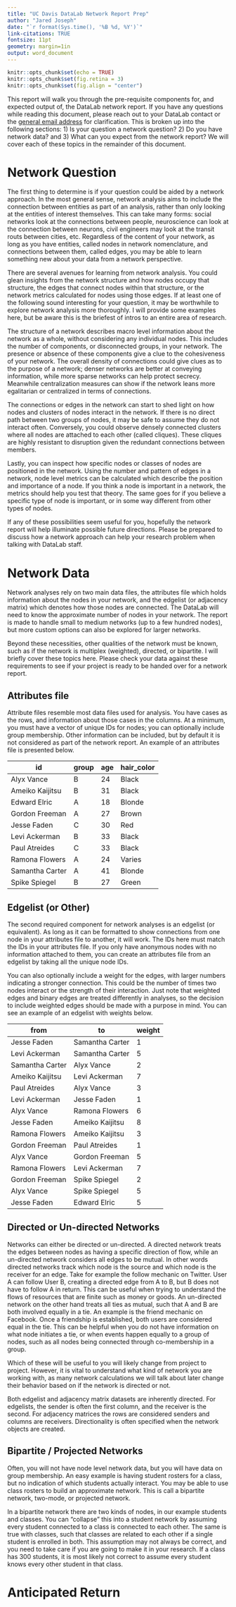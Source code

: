 ```yaml
---
title: "UC Davis DataLab Network Report Prep"
author: "Jared Joseph"
date: "`r format(Sys.time(), '%B %d, %Y')`"
link-citations: TRUE
fontsize: 11pt
geometry: margin=1in
output: word_document
---
```



```r
knitr::opts_chunk$set(echo = TRUE)
knitr::opts_chunk$set(fig.retina = 3)
knitr::opts_chunk$set(fig.align = "center")
```

This report will walk you through the pre-requisite components for, and expected output of, the DataLab network report. If you have any questions while reading this document, please reach out to your DataLab contact or the [general email address](mailto:datalab@ucdavis.edu) for clarification. This is broken up into the following sections: 1) Is your question a network question? 2) Do you have network data? and 3) What can you expect from the network report? We will cover each of these topics in the remainder of this document.

# Network Question

The first thing to determine is if your question could be aided by a network approach. In the most general sense, network analysis aims to include the connection between entities as part of an analysis, rather than only looking at the entities of interest themselves. This can take many forms: social networks look at the connections between people, neuroscience can look at the connection between neurons, civil engineers may look at the transit routs between cities, etc. Regardless of the content of your network, as long as you have entities, called nodes in network nomenclature, and connections between them, called edges, you may be able to learn something new about your data from a network perspective.

There are several avenues for learning from network analysis. You could glean insights from the network structure and how nodes occupy that structure, the edges that connect nodes within that structure, or the network metrics calculated for nodes using those edges. If at least one of the following sound interesting for your question, it may be worthwhile to explore network analysis more thoroughly. I will provide some examples here, but be aware this is the briefest of intros to an entire area of research.

The structure of a network describes macro level information about the network as a whole, without considering any individual nodes. This includes the number of components, or disconnected groups, in your network. The presence or absence of these components give a clue to the cohesiveness of your network. The overall density of connections could give clues as to the purpose of a network; denser networks are better at conveying information, while more sparse networks can help protect secrecy. Meanwhile centralization measures can show if the network leans more egalitarian or centralized in terms of connections.

The connections or edges in the network can start to shed light on how nodes and clusters of nodes interact in the network. If there is no direct path between two groups of nodes, it may be safe to assume they do not interact often. Conversely, you could observe densely connected clusters where all nodes are attached to each other (called cliques). These cliques are highly resistant to disruption given the redundant connections between members.

Lastly, you can inspect how specific nodes or classes of nodes are positioned in the network. Using the number and pattern of edges in a network, node level metrics can be calculated which describe the position and importance of a node. If you think a node is important in a network, the metrics should help you test that theory. The same goes for if you believe a specific type of node is important, or in some way different from other types of nodes.

If any of these possibilities seem useful for you, hopefully the network report will help illuminate possible future directions. Please be prepared to discuss how a network approach can help your research problem when talking with DataLab staff.

# Network Data

Network analyses rely on two main data files, the attributes file which holds information about the nodes in your network, and the edgelist (or adjacency matrix) which denotes how those nodes are connected. The DataLab will need to know the approximate number of nodes in your network. The report is made to handle small to medium networks (up to a few hundred nodes), but more custom options can also be explored for larger networks. 

Beyond these necessities, other qualities of the network must be known, such as if the network is multiplex (weighted), directed, or bipartite. I will briefly cover these topics here. Please check your data against these requirements to see if your project is ready to be handed over for a network report.

## Attributes file

Attribute files resemble most data files used for analysis. You have cases as the rows, and information about those cases in the columns. At a minimum, you must have a vector of unique IDs for nodes; you can optionally include group membership. Other information can be included, but by default it is not considered as part of the network report. An example of an attributes file is presented below.

| id              | group | age | hair_color |
|-----------------|-------|-----|------------|
| Alyx Vance      | B     | 24  | Black      |
| Ameiko Kaijitsu | B     | 31  | Black      |
| Edward Elric    | A     | 18  | Blonde     |
| Gordon Freeman  | A     | 27  | Brown      |
| Jesse Faden     | C     | 30  | Red        |
| Levi Ackerman   | B     | 33  | Black      |
| Paul Atreides   | C     | 33  | Black      |
| Ramona Flowers  | A     | 24  | Varies     |
| Samantha Carter | A     | 41  | Blonde     |
| Spike Spiegel   | B     | 27  | Green      |

## Edgelist (or Other)

The second required component for network analyses is an edgelist (or equivalent). As long as it can be formatted to show connections from one node in your attributes file to another, it will work. The IDs here must match the IDs in your attributes file. If you only have anonymous nodes with no information attached to them, you can create an attributes file from an edgelist by taking all the unique node IDs.

You can also optionally include a weight for the edges, with larger numbers indicating a stronger connection. This could be the number of times two nodes interact or the strength of their interaction. Just note that weighted edges and binary edges are treated differently in analyses, so the decision to include weighted edges should be made with a purpose in mind. You can see an example of an edgelist with weights below.

| from            | to              | weight |
|-----------------|-----------------|--------|
| Jesse Faden     | Samantha Carter | 1      |
| Levi Ackerman   | Samantha Carter | 5      |
| Samantha Carter | Alyx Vance      | 2      |
| Ameiko Kaijitsu | Levi Ackerman   | 7      |
| Paul Atreides   | Alyx Vance      | 3      |
| Levi Ackerman   | Jesse Faden     | 1      |
| Alyx Vance      | Ramona Flowers  | 6      |
| Jesse Faden     | Ameiko Kaijitsu | 8      |
| Ramona Flowers  | Ameiko Kaijitsu | 3      |
| Gordon Freeman  | Paul Atreides   | 1      |
| Alyx Vance      | Gordon Freeman  | 5      |
| Ramona Flowers  | Levi Ackerman   | 7      |
| Gordon Freeman  | Spike Spiegel   | 2      |
| Alyx Vance      | Spike Spiegel   | 5      |
| Jesse Faden     | Edward Elric    | 5      |

## Directed or Un-directed Networks

Networks can either be directed or un-directed. A directed network treats the edges between nodes as having a specific direction of flow, while an un-directed network considers all edges to be mutual. In other words directed networks track which node is the source and which node is the receiver for an edge. Take for example the follow mechanic on Twitter. User A can follow User B, creating a directed edge from A to B, but B does not have to follow A in return. This can be useful when trying to understand the flows of resources that are finite such as money or goods. An un-directed network on the other hand treats all ties as mutual, such that A and B are both involved equally in a tie. An example is the friend mechanic on Facebook. Once a friendship is established, both users are considered equal in the tie. This can be helpful when you do not have information on what node initiates a tie, or when events happen equally to a group of nodes, such as all nodes being connected through co-membership in a group.

Which of these will be useful to you will likely change from project to project. However, it is vital to understand what kind of network you are working with, as many network calculations we will talk about later change their behavior based on if the network is directed or not.

Both edgelist and adjacency matrix datasets are inherently directed. For edgelists, the sender is often the first column, and the receiver is the second. For adjacency matrices the rows are considered senders and columns are receivers. Directionality is often specified when the network objects are created.

## Bipartite / Projected Networks

Often, you will not have node level network data, but you will have data on group membership. An easy example is having student rosters for a class, but no indication of which students actually interact. You may be able to use class rosters to build an approximate network. This is call a bipartite network, two-mode, or projected network.

In a bipartite network there are two kinds of nodes, in our example students and classes. You can “collapse” this into a student network by assuming every student connected to a class is connected to each other. The same is true with classes, such that classes are related to each other if a single student is enrolled in both. This assumption may not always be correct, and you need to take care if you are going to make it in your research. If a class has 300 students, it is most likely not correct to assume every student knows every other student in that class.

# Anticipated Return

